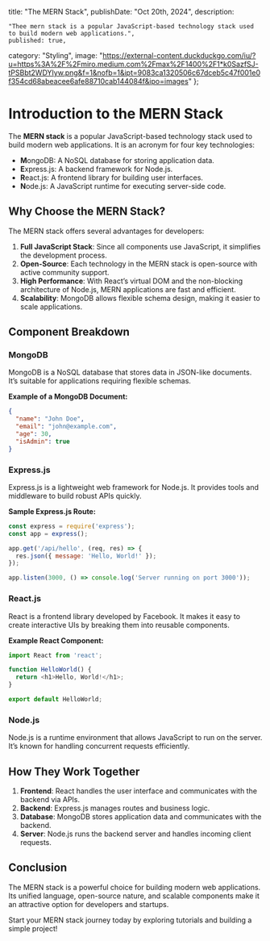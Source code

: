   title: "The MERN Stack",
  publishDate: "Oct 20th, 2024",
  description:
 
    "Thee mern stack is a popular JavaScript-based technology stack used to build modern web applications.", 
    published: true,
  category: "Styling",
  image: "https://external-content.duckduckgo.com/iu/?u=https%3A%2F%2Fmiro.medium.com%2Fmax%2F1400%2F1*k0SazfSJ-tPSBbt2WDYIyw.png&f=1&nofb=1&ipt=9083ca1320506c67dceb5c47f001e0f354cd68abeacee6afe88710cab144084f&ipo=images"
};

# Introduction to the MERN Stack

The **MERN stack** is a popular JavaScript-based technology stack used to build modern web applications. It is an acronym for four key technologies:

- **M**ongoDB: A NoSQL database for storing application data.
- **E**xpress.js: A backend framework for Node.js.
- **R**eact.js: A frontend library for building user interfaces.
- **N**ode.js: A JavaScript runtime for executing server-side code.

## Why Choose the MERN Stack?

The MERN stack offers several advantages for developers:

1. **Full JavaScript Stack**: Since all components use JavaScript, it simplifies the development process.
2. **Open-Source**: Each technology in the MERN stack is open-source with active community support.
3. **High Performance**: With React’s virtual DOM and the non-blocking architecture of Node.js, MERN applications are fast and efficient.
4. **Scalability**: MongoDB allows flexible schema design, making it easier to scale applications.

## Component Breakdown

### MongoDB
MongoDB is a NoSQL database that stores data in JSON-like documents. It’s suitable for applications requiring flexible schemas.

**Example of a MongoDB Document:**
<FileName name="mongo.json">
```json
{
  "name": "John Doe",
  "email": "john@example.com",
  "age": 30,
  "isAdmin": true
}
```
</FileName>

### Express.js
Express.js is a lightweight web framework for Node.js. It provides tools and middleware to build robust APIs quickly.

**Sample Express.js Route:**
<FileName name="server.js">
```javascript
const express = require('express');
const app = express();

app.get('/api/hello', (req, res) => {
  res.json({ message: 'Hello, World!' });
});

app.listen(3000, () => console.log('Server running on port 3000'));
```
</FileName>

### React.js
React is a frontend library developed by Facebook. It makes it easy to create interactive UIs by breaking them into reusable components.

**Example React Component:**
<FileName name="HelloWorld.jsx">
```javascript
import React from 'react';

function HelloWorld() {
  return <h1>Hello, World!</h1>;
}

export default HelloWorld;
```
</FileName>

### Node.js
Node.js is a runtime environment that allows JavaScript to run on the server. It’s known for handling concurrent requests efficiently.

## How They Work Together

1. **Frontend**: React handles the user interface and communicates with the backend via APIs.
2. **Backend**: Express.js manages routes and business logic.
3. **Database**: MongoDB stores application data and communicates with the backend.
4. **Server**: Node.js runs the backend server and handles incoming client requests.

## Conclusion

The MERN stack is a powerful choice for building modern web applications. Its unified language, open-source nature, and scalable components make it an attractive option for developers and startups.

Start your MERN stack journey today by exploring tutorials and building a simple project!
